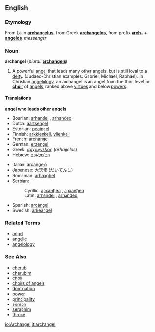 ==English==

===Etymology===
From Latin '''[[archangelus]]''', from Greek '''[[archangelos]]''', from prefix '''[[arch-]]''' + '''[[angelos]]''', ''messenger''

===Noun===
'''archangel'''  (''plural:'' '''[[archangels]]''')
# A powerful [[angel]] that leads many other angels, but is still loyal to a [[deity]].  (Judaeo-Christian examples: Gabriel, Michael, Raphael). In Christian [[angelology]], an archangel is an angel from the third level or '''[[choir]]''' of [[angel]]s, ranked above [[virtue]]s and below [[power]]s.

====Translations====

'''angel who leads other angels'''
{{top}}
*Bosnian: [[arhanđel]] {{m}}, [[arhanđeo]] {{m}}
*Dutch: [[aartsengel]] {{m}}
*Estonian: [[peaingel]]
*Finnish: [[arkkienkeli]], [[ylienkeli]]
*French: [[archange]]
*German: [[erzengel]]
*Greek: [[αρχάγγελος]] {{m}} (''arhagelos'')
*Hebrew: [[רב־מלאכם|רַב־מַלְאָכִם]] {{m}}<!-- looks like a plural -->
{{mid}}
*Italian: [[arcangelo]] {{m}}
*Japanese: [[大天使]] (だいてんし)
*Romanian: [[arhanghel]] {{m}}
*Serbian:
*:Cyrillic: [[арханђел]] {{m}}, [[арханђео]] {{m}}
*:Latin: [[arhanđel]] {{m}}, [[arhanđeo]] {{m}}
*Spanish: [[arcángel]] {{m}}
*Swedish: [[ärkeängel]] {{c}}
{{bottom}}

===Related Terms===
*[[angel]]
*[[angelic]]
*[[angelology]]

===See Also===
*[[cherub]]
*[[cherubim]]
*[[choir]]
*[[choirs of angels]]
*[[domination]]
*[[power]]
*[[principality]]
*[[seraph]]
*[[seraphim]]
*[[throne]]

[[io:Archangel]]
[[it:archangel]]